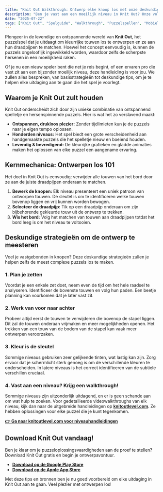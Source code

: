 ```yaml
---
title: "Knit Out Walkthrough: Ontwerp elke knoop los met onze deskundige handleiding"
description: "Ben je vast aan een moeilijk niveau in Knit Out? Onze volledige walkthrough biedt deskundige tips, strategieën en koppelingen naar niveauhandleidingen om je te helpen de kunst van ontwerpen los te leren."
date: "2025-07-22"
tags: ["Knit Out", "Spelguide", "Walkthrough", "Puzzelspellen", "Mobiele spellen"]
---
```


Plongeer in de levendige en ontspannende wereld van **Knit Out**, het puzzelspel dat je uitdaagt om kleurrijke touwen los te ontwerpen en ze aan hun draadpijpen te matchen. Hoewel het concept eenvoudig is, kunnen de puzzels ongelooflijk ingewikkeld worden, waardoor zelfs de scherpste hersenen in een moeilijkheid raken.

Of je nu een nieuw speler bent die net je reis begint, of een ervaren pro die vast zit aan een bijzonder moeilijk niveau, deze handleiding is voor jou. We zullen alles bespreken, van basisstrategieën tot deskundige tips, om je te helpen elke uitdaging aan te gaan die het spel je voorlegt.

## Waarom je Knit Out zult houden

Knit Out onderscheidt zich door zijn unieke combinatie van ontspannend spelletje en hersenspinnende puzzels. Hier is wat het zo verslavend maakt:
- **Ontspannen, drukloos plezier:** Zonder tijdlimieten kun je de puzzels naar je eigen tempo oplossen.
- **Honderden niveaus:** Het spel biedt een grote verscheidenheid aan handgemaakte puzzels die het spelletje nieuw en boeiend houden.
- **Levendig & bevredigend:** De kleurrijke grafieken en gladde animaties maken het oplossen van elke puzzel een aangename ervaring.

## Kernmechanica: Ontwerpen los 101

Het doel in Knit Out is eenvoudig: verwijder alle touwen van het bord door ze aan de juiste draadpijpen onderaan te matchen.

1.  **Bewerk de knopen:** Elk niveau presenteert een uniek patroon van ontworpen touwen. De sleutel is om te identificeren welke touwen bovenop liggen en vrij kunnen worden bewogen.
2.  **Selecteer de draadpijp:** Tik op een draadpijp onderaan om zijn bijbehorende gekleurde touw uit de ontwerp te trekken.
3.  **Wis het bord:** Volg het matchen van touwen aan draadpijpen totdat het bord leeg is om het niveau te voltooien.

## Deskundige strategieën om de ontwerp te meesteren

Voel je vastgebonden in knopen? Deze deskundige strategieën zullen je helpen zelfs de meest complexe puzzels los te maken.

### 1. Plan je zetten
Voordat je een enkele zet doet, neem even de tijd om het hele raadsel te analyseren. Identificeer de bovenste touwen en volg hun paden. Een beetje planning kan voorkomen dat je later vast zit.

### 2. Werk van voor naar achter
Probeer altijd eerst de touwen te verwijderen die bovenop de stapel liggen. Dit zal de touwen onderaan vrijmaken en meer mogelijkheden openen. Het trekken van een touw van de bodem van de stapel kan vaak meer ontwerpen veroorzaken.

### 3. Kleur is de sleutel
Sommige niveaus gebruiken zeer gelijkende tinten, wat lastig kan zijn. Zorg ervoor dat je schermlicht sterk genoeg is om de verschillende kleuren te onderscheiden. In latere niveaus is het correct identificeren van de subtiele verschillen cruciaal.

### 4. Vast aan een niveau? Krijg een walkthrough!
Sommige niveaus zijn uitzonderlijk uitdagend, en er is geen schande aan om wat hulp te zoeken. Voor gedetailleerde videowalkthroughs van elk niveau, kijk dan naar de uitgebreide handleidingen op [**knitoutlevel.com**](http://knitoutlevel.com/). Ze hebben oplossingen voor elke puzzel die je kunt tegenkomen.

**[👉 Ga naar knitoutlevel.com voor niveauhandleidingen](http://knitoutlevel.com/)**

## Download Knit Out vandaag!

Ben je klaar om je puzzeloplossingsvaardigheden aan de proef te stellen? Download Knit Out gratis en begin je ontwerpavontuur.

- [**Download op de Google Play Store**](https://play.google.com/store/apps/details?id=com.sbg.knitout)
- [**Download op de Apple App Store**](https://apps.apple.com/us/app/knit-out/id6740406762)

Met deze tips en bronnen ben je nu goed voorbereid om elke uitdaging in Knit Out aan te gaan. Veel plezier met ontwerpen los!